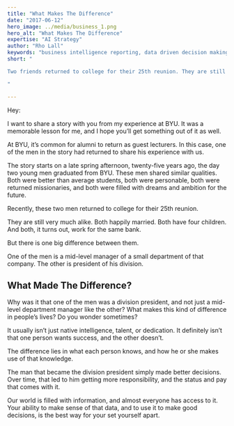 ```yaml
---
title: "What Makes The Difference"
date: "2017-06-12"
hero_image: ../media/business_1.png
hero_alt: "What Makes The Difference"
expertise: "AI Strategy"
author: "Rho Lall"
keywords: "business intelligence reporting, data driven decision making, data driven decisions, using data to make decisions"
short: "

Two friends returned to college for their 25th reunion. They are still very much alike, but there is one big difference between them.

"

---
```


Hey:

I want to share a story with you from my experience at BYU. It was a memorable lesson for me, and I hope you’ll get something out of it as well.

At BYU, it’s common for alumni to return as guest lecturers. In this case, one of the men in the story had returned to share his experience with us.

The story starts on a late spring afternoon, twenty-five years ago, the day two young men graduated from BYU. These men shared similar qualities. Both were better than average students, both were personable, both were returned missionaries, and both were filled with dreams and ambition for the future.

Recently, these two men returned to college for their 25th reunion.

They are still very much alike. Both happily married. Both have four children. And both, it turns out, work for the same bank.

But there is one big difference between them.

One of the men is a mid-level manager of a small department of that company. The other is president of his division.

## What Made The Difference?

Why was it that one of the men was a division president, and not just a mid-level department manager like the other? What makes this kind of difference in people’s lives? Do you wonder sometimes?

It usually isn’t just native intelligence, talent, or dedication. It definitely isn’t that one person wants success, and the other doesn’t.

The difference lies in what each person knows, and how he or she makes use of that knowledge.

The man that became the division president simply made better decisions. Over time, that led to him getting more responsibility, and the status and pay that comes with it.

Our world is filled with information, and almost everyone has access to it. Your ability to make sense of that data, and to use it to make good decisions, is the best way for your set yourself apart.